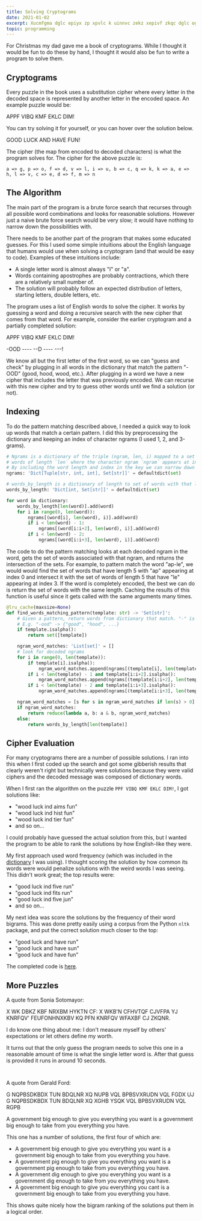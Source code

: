 ```yaml
---
title: Solving Cryptograms
date: 2021-01-02
excerpt: Xucmfgma dglc epiyx zp xpvlc k uinnvc zekz xepivf zkqc dglc ogmizcx.
topic: programming
---
```


For Christmas my dad gave me a book of cryptograms. While I thought it would be fun to do these by hand,
I thought it would also be fun to write a program to solve them.

## Cryptograms

Every puzzle in the book uses a substitution cipher where every letter in the decoded space is represented
by another letter in the encoded space. An example puzzle would be:

<div class="cryptogram"><p>APPF VIBQ KMF EKLC DIM!</p></div>

You can try solving it for yourself, or you can hover over the solution below.

<div class="solution"><p>GOOD LUCK AND HAVE FUN!</p></div>

The cipher (the map from encoded to decoded characters) is what the program solves for. The cipher
for the above puzzle is:
```
a => g, p => o, f => d, v => l, i => u, b => c, q => k, k => a, e => h, l => v, c => e, d => f, m => n
```

## The Algorithm

The main part of the program is a brute force search that recurses through all possible word combinations and looks for
reasonable solutions. However just a naive brute force search would be very slow; it would have nothing to narrow down
the possibilities with.

There needs to be another part of the program that makes some educated guesses. For this
I used some simple intuitions about the English language that humans would use when solving a cryptogram (and that would
be easy to code). Examples of these intuitions include:
- A single letter word is almost always "I" or "a".
- Words containing apostrophes are probably contractions, which there are a relatively small number of.
- The solution will probably follow an expected distribution of letters, starting letters, double letters, etc.

The program uses a list of English words to solve the cipher. It works by guessing a word and doing a recursive
search with the new cipher that comes from that word. For example, consider the earlier cryptogram and a partially
completed solution:

<div class="cryptogram"><p>APPF VIBQ KMF EKLC DIM!</p></div>
<div class="cryptogram"><p>-OOD ---- --D ---- ---!</p></div>

We know all but the first letter of the first word, so we can "guess and check" by plugging in all words in the dictionary that match
the pattern "-OOD" (good, hood, wood, etc.). After plugging in a word we have a new cipher that includes the letter that
was previously encoded. We can recurse with this new cipher and try to guess other words until we find a solution (or not).

## Indexing

To do the pattern matching described above, I needed a quick way to look up words that match a certain pattern. I did
this by preprocessing the dictionary and keeping an index of character ngrams (I used 1, 2, and 3-grams).

```py
# Ngrams is a dictionary of the triple (ngram, len, i) mapped to a set of
# words of length `len` where the character ngram `ngram` appears at index `i`.
# By including the word length and index in the key we can narrow down word matches.
ngrams: 'Dict[Tuple[str, int, int], Set[str]]' = defaultdict(set)

# words_by_length is a dictionary of length to set of words with that length.
words_by_length: 'Dict[int, Set[str]]' = defaultdict(set)

for word in dictionary:
    words_by_length[len(word)].add(word)
    for i in range(0, len(word)):
        ngrams[(word[i], len(word), i)].add(word)
        if i < len(word) - 1:
            ngrams[(word[i:i+2], len(word), i)].add(word)
        if i < len(word) - 2:
            ngrams[(word[i:i+3], len(word), i)].add(word)
```

The code to do the pattern matching looks at each decoded ngram in the word, gets the set of words associated with that
ngram, and returns the intersection of the sets. For example, to pattern match the word "ap-le", we would would find the set of
words that have length 5 with "ap" appearing at index 0 and intersect it with the set of words of length 5 that have "le" appearing
at index 3. If the word is completely encoded, the best we can do is return the set of words with the same length.
Caching the results of this function is useful since it gets called with the same arguments many times.

```py
@lru_cache(maxsize=None)
def find_words_matching_pattern(template: str) -> 'Set[str]':
    # Given a pattern, return words from dictionary that match. "-" is a wildcard.
    # E.g. "-ood" -> {"good", "hood", ...}
    if template.isalpha():
        return set([template])

    ngram_word_matches: 'List[set]' = []
    # look for decoded ngrams
    for i in range(0, len(template)):
        if template[i].isalpha():
            ngram_word_matches.append(ngrams[(template[i], len(template), i)])
        if i < len(template) - 1 and template[i:i+2].isalpha():
            ngram_word_matches.append(ngrams[(template[i:i+2], len(template), i)])
        if i < len(template) - 2 and template[i:i+3].isalpha():
            ngram_word_matches.append(ngrams[(template[i:i+3], len(template), i)])

    ngram_word_matches = [s for s in ngram_word_matches if len(s) > 0]
    if ngram_word_matches:
        return reduce(lambda a, b: a & b, ngram_word_matches)
    else:
        return words_by_length[len(template)]
```

## Cipher Evaluation

For many cryptograms there are a number of possible solutions. I ran into this when I first coded up the search and got
some gibberish results that clearly weren't right but technically were solutions because they were valid ciphers and the
decoded message was composed of dictionary words.

When I first ran the algorithm on the puzzle `PPF VIBQ KMF EKLC DIM!`, I got solutions like:
- "wood luck ind aims fun"
- "wood luck ind hist fun"
- "wood luck ind tier fun"
- and so on...

I could probably have guessed the actual solution from this, but I wanted the program to be able to rank the solutions
by how English-like they were.

My first approach used word frequency (which was included in the [dictionary](https://github.com/first20hours/google-10000-english)
I was using). I thought scoring the solution by how common its words were would penalize solutions with the weird words I was seeing.
This didn't work great; the top results were:
- "good luck ind five run"
- "good luck ind fits run"
- "good luck ind five jun"
- and so on...

My next idea was score the solutions by the frequency of their word bigrams. This was done pretty easily using a corpus from
the Python `nltk` package, and put the correct solution much closer to the top:
- "good luck and have run"
- "good luck and have sun"
- "good luck and have fun"

The completed code is [here](https://github.com/cselig/puzzles/blob/main/notebooks/cryptograms.ipynb).

## More Puzzles

A quote from Sonia Sotomayor:

<div class="cryptogram"><p>X WK DBKZ KBF NRXBM HYKTN CF: X WKB'N CFHVTQF CJVFPA YJ KNRFQV' FEUFONHNXKBV KQ PFN KNRFQV WFAXBF CJ ZKQNR.</p></div>

<div class="solution"><p>I do know one thing about me: I don't measure myself by others' expectations or let others define my worth.</p></div>

It turns out that the only guess the program needs to solve this one in a reasonable amount of time is what the single letter word is.
After that guess is provided it runs in around 10 seconds.

<!-- blank lines in markdown remains a mystery... -->
<div style="margin-top: 3em;"></div>

A quote from Gerald Ford:

<div class="cryptogram"><p>G NQPBSDKBDX TUN BDQLNR XQ NUPB VQL BPBSVXRUDN VQL FGDX UJ G NQPBSDKBDX TUN BDQLNR XQ XGHB YSQK VQL BPBSVXRUDN VQL RGPB</p></div>
<div class="solution"><p>A government big enough to give you everything you want is a government big enough to take from you everything you have.</p></div>

This one has a number of solutions, the first four of which are:
<div class="solution">
<p>
  <ul>
    <li>A government big enough to give you everything you want is a government big enough to take from you everything you have.</li>
    <li>A government pig enough to give you everything you want is a government pig enough to take from you everything you have.</li>
    <li>A government dig enough to give you everything you want is a government dig enough to take from you everything you have.</li>
    <li>A government big enough to give you everything you cant is a government big enough to take from you everything you have.</li>
  </ul>
</p>
</div>

This shows quite nicely how the bigram ranking of the solutions put them in a logical order.
